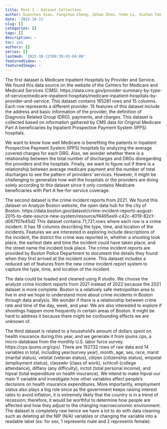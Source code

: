 ```yaml
---
title: Post 1 - Dataset Collection
author: Guanchen Xiao, Fangzhou Cheng, Zehao Zhou, Yuke Li, Xuzhan Tan
date: '2022-10-11'
slug: []
categories: []
tags: []
description: ~
toc: yes
authors: []
series: []
lastmod: '2022-10-11T09:39:43-04:00'
featuredVideo: ~
featuredImage: ~
---
```


The first dataset is Medicare Inpatient Hospitals by Provider and Service. We found this data source on the website of the Centers for Medicare and Medicaid Services (CMS). https://data.cms.gov/provider-summary-by-type-of-service/medicare-inpatient-hospitals/medicare-inpatient-hospitals-by-provider-and-service. This dataset contains 165281 rows and 15 columns. Each row represents a different provider. 15 features of this dataset include the address and basic information of the provider, the definition of Diagnosis Related Group (DRG), payments, and charges. This dataset is collected based on information gathered by CMS data for Original Medicare Part A beneficiaries by Inpatient Prospective Payment System (IPPS) hospitals. 

We want to know how well Medicare is benefiting the patients in Inpatient Prospective Payment System (IPPS) hospitals by analyzing the average covered charges for each DRG. Also, we wonder whether there is a relationship between the total number of discharges and DRGs disregarding the providers and the hospitals. Finally, we want to figure out if there is a relationship between average medicare payment and the number of total discharges to see the pattern of providers’ services. However, it might be challenging to generalize how well the hospitals or the providers are doing solely according to this dataset since it only contains Medicare beneficiaries with Part A fee-for-service coverage. 

The second dataset is the crime incident reports from 2021. We found this dataset on Analyze Boston website, the open data hub for the city of Boston. https://data.boston.gov/dataset/crime-incident-reports-august-2015-to-date-source-new-system/resource/f4495ee9-c42c-4019-82c1-d067f07e45d2 This dataset contains 71,721 rows where each row is a crime incident. It has 18 columns describing the type, time, and location of the incidents. Features we are interested in exploring include descriptions of the incident, the district the crime was reported in, whether a shooting took place, the earliest date and time the incident could have taken place, and the street name the incident took place. The crime incident reports are provided by Boston Police Department to document the details they found when they first arrived at the incident scene. This dataset includes a reduced set of features from the new crime incident report system to capture the type, time, and location of the incident.  

The data could be loaded and cleaned using R studio. We choose the analyze crime incident reports from 2021 instead of 2022 because the 2021 dataset is more complete. Boston is a relatively safe metropolitan area to live in and we hope to understand more about crime incidents in Boston through data analysis. We wonder if there is a relationship between crime rate and time of the day, week, and year. We are also interested to explore if shootings happen more frequently in certain areas of Boston.  It might be hard to address it because there might be confounding effects we are unknown of.  

The third dataset is related to a household’s amount of dollars spent on health insurance during this year, and we generate it from ipums cps, a micro-database from the monthly U.S. labor force survey. https://cps.ipums.org/cps/. There are 152732 rows of raw data and 14 variables in total, including year(survey year), month, age, sex, race, marst (marital status), vetstat (veteran status), citizen (citizenship status), empstat (employment status), classwkr (class of work), schlcoll (college attendance), diffany (any difficulty), inctot (total personal income), and hipval (total expenditure on health insurance). We intend to make hipval our main Y variable and investigate how other variables affect people’s decisions on health insurance expenditures. More importantly, employment status also plays a big role since as the government keeps raising interest rates to avoid inflation, it is extremely likely that the country is in a trend of recession; therefore, it would be worthful to determine how people are affected and how they adjust to the changing macroeconomic environment. The dataset is completely raw hence we have a lot to do with data cleaning such as deleting all the NIP (N/A) variables or changing the variable into a readable label (ex: for sex, 1 represents male and 2 represents female). 
